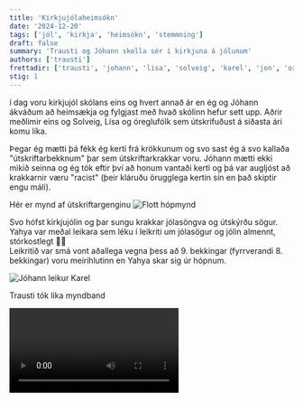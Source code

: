 ```yaml
---
title: 'Kirkjujólaheimsókn'
date: '2024-12-20'
tags: ['jól', 'kirkja', 'heimsókn', 'stemmning']
draft: false
summary: 'Trausti og Jóhann skella sér í kirkjuna á jólunum'
authors: ['trausti']
frettadir: ['trausti', 'johann', 'lisa', 'solveig', 'karel', 'jon', 'oreglufolk', 'yahya', 'haraldur', 'einar']
stig: 1
---
```



í dag voru kirkjujól skólans eins og hvert annað ár en ég og Jóhann ákváðum að heimsækja og fylgjast með hvað skólinn hefur
sett upp. Aðrir meðlimir eins og Solveig, Lísa og óreglufólk sem útskrifuðust á síðasta ári komu líka.


Þegar ég mætti þá fékk ég kerti frá krökkunum og svo sast ég á svo kallaða "útskriftarbekknum" þar sem útskriftarkrakkar
voru. Jóhann mætti ekki mikið seinna og ég tók eftir því að honum vantaði kerti og þá var augljóst að krakkarnir væru
"racist" (þeir kláruðu örugglega kertin sín en það skiptir engu máli).


Hér er mynd af útskriftargenginu
![Flott hópmynd](/static/images/faerslur/annad/hopmynd.jpg)


Svo hófst kirkjujólin og þar sungu krakkar jólasöngva og útskýrðu sögur. Yahya var meðal leikara sem léku í 
leikriti um jólasögur og jólin almennt, stórkostlegt 🤦🎉 \
Leikritið var smá vont aðallega vegna þess að 9. bekkingar (fyrrverandi 8. bekkingar) voru meirihlutinn en Yahya skar sig úr hópnum.


![Jóhann leikur Karel](/static/images/faerslur/annad/johann-tekur-mynd.jpg)


Trausti tók líka myndband


<Video id="9g12tDVY3Qo" />


Eftir að syngja lagið **Heims um ból** þá hlupu allir heim nema ég, Jóhann, Yahya, Jón Steinar og Haraldur ákváðum að vera eftir
og spjalla saman um alvarleg mál. Við hjálpuðum líka að ganga frá en þurftum svo að fara heim í bælið.


Þetta voru fín kirkjujól 💗